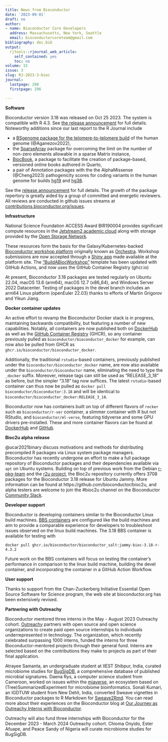 ```yaml
---
title: News from Bioconductor
date: '2023-09-01'
draft: no
author:
- name: Bioconductor Core Developers
  address: Massachusetts, New York, Seattle
  email: bioconductorcoreteam@gmail.com
bibliography: dec.bib
output:
  rjtools::rjournal_web_article:
    self_contained: yes
    toc: no
volume: 15
issue: 3
slug: RJ-2023-3-bioc
journal:
  lastpage: 298
  firstpage: 296

---
```




**Software** 

Bioconductor version 3.18 was released on Oct 25 2023.  The system is compatible with R 4.3.  See [the release announcement](https://bioconductor.org/news/bioc_3_18_release/) for full details. Noteworthy additions since our last report to the R Journal include

- a [BSgenome package for the telomere-to-telomere build](https://bioconductor.org/packages/release/data/annotation/html/BSgenome.Hsapiens.NCBI.T2T.CHM13v2.0.html) of the 
human genome (@Aganezov2022),
- the [SparseArray](https://bioconductor.org/packages/release/bioc/html/SparseArray.html) package for overcoming the limit on the number of non-zero elements allowable in a sparse Matrix instance, 
- [BiocBook](https://bioconductor.org/packages/BiocBook), a package to facilitate the creation of package-based, versioned online books authored in Quarto,
- a pair of Annotation packages with the the AlphaMissense (@Cheng2023) pathogenicity scores
for coding variants in the human genome for builds [hg19](https://bioconductor.org/packages/AlphaMissense.v2023.hg19) and
[hg38](https://bioconductor.org/packages/AlphaMissense.v2023.hg38).

See the [release announcement](https://bioconductor.org/news/bioc_3_18_release/) for full details.
The growth of the package repertory is greatly aided by a group of committed
and energetic reviewers.  All reviews are conducted in github issues streams
at [contributions.bioconductor.org/issues](https://github.com/Bioconductor/Contributions/issues).


**Infrastructure**

National Science Foundation ACCESS Award BIR190004 provides
significant compute resources in the [Jetstream2 academic cloud](https://jetstream-cloud.org/index.html) along with storage provided by the [Open Storage Network](https://www.openstoragenetwork.org/).

These resources form the basis for the 
Galaxy/Kubernetes-backed [Bioconductor workshop platform](https://workshop.bioconductor.org)
originally known as [Orchestra](https://f1000research.com/articles/7-1656).
Workshop submissions are now
accepted through a [Shiny app](https://github.com/Bioconductor/BiocWorkshopSubmit) made available at the platform site.
The ["BuildABiocWorkshop"](https://github.com/Bioconductor/BuildABiocWorkshop)
template has been updated
with GitHub Actions, and now uses the GitHub Container Registry (ghcr.io)

At present, Bioconductor 3.18 packages are tested regularly on 
Ubuntu 22.04, macOS 13.6 (arm64), macOS 12.7 (x86_64), and Windows
Server 2022 Datacenter.  Testing of packages in the devel branch
includes an arm64 Linux platform (openEuler 22.03) thanks to efforts
of Martin Grigorov and Yikun Jiang.

**Docker container updates**

An active effort to revamp the Bioconductor Docker stack is in progress, maintaining backwards compatibility, but featuring a number of new capabilities. Notably, all containers are now published both on 
[DockerHub](https://hub.docker.com/u/bioconductor) as well as the 
[GitHub Container Registry](https://github.com/orgs/Bioconductor/packages?repo_name=bioconductor_docker) (GHCR), so any container previously pulled as `bioconductor/bioconductor_docker` for example, can now also be pulled from GHCR as ```ghcr.io/bioconductor/bioconductor_docker```.

Additionally, the traditional `rstudio`-based containers, previously published under the `bioconductor/bioconductor_docker` name, are now also available under the `bioconductor/bioconductor` name, eliminating the need to type the `_docker` suffix. Moreover, release tags can still be used as "RELEASE_3_18" as before, but the simpler "3.18" tag now suffices. The latest `rstudio`-based container can thus now be pulled as `docker pull bioconductor/bioconductor:3.18` and will be identical to ```bioconductor/bioconductor_docker:RELEASE_3_18```.

Bioconductor now has containers built on top of different flavors of `rocker` such as `bioconductor/r-ver` container, a slimmer container with R but not RStudio, and `bioconductor/ml-verse`, featuring tidyverse and some GPU drivers pre-installed. These and more container flavors can be found at [DockerHub](https://hub.docker.com/u/bioconductor) and [GitHub](https://github.com/orgs/Bioconductor/packages?repo_name=bioconductor_docker).

**Bioc2u alpha release**

@ucar2021binary discuss motivations and methods for distributing precompiled R packages via
Linux system package managers.
Bioconductor has recently undergone an effort to make a full package repository of Bioconductor packages and their dependencies available via `apt` on Ubuntu systems. Building on top of previous work from the Debian [r-pkg-team](https://wiki.debian.org/Teams/r-pkg-team) and the [r2u project](https://github.com/eddelbuettel/r2u/), the Bioc2u repository currently offers 3708 packages for the Bioconductor 3.18 release for Ubuntu Jammy. More information can be found at https://github.com/bioconductor/bioc2u, and alpha testers are welcome to join the #bioc2u channel on the Bioconductor [Community Slack](community-bioc.slack.com).

**Developer support **

Bioconductor is developing containers similar to the Bioconductor Linux build machines. [BBS containers](https://github.com/Bioconductor/bioconductor_salt) are configured like the build machines and aim to provide a comparable experience for developers to troubleshoot issues observed on the linux build machines. The 3.18 BBS container is available for testing with
```
docker pull ghcr.io/bioconductor/bioconductor_salt:jammy-bioc-3.18-r-4.3.2
```

Future work on the BBS containers will focus on testing the container's performance 
in comparison to the linux build machine, building the devel container, and 
incorporating the container in a GitHub Action Workflow.

**User support**

Thanks to support from the Chan-Zuckerberg Initiative Essential Open Source Software
for Science program, the web site at bioconductor.org has been extensively revised.


**Partnering with Outreachy**

Bioconductor mentored three interns in the May - August 2023 Outreachy cohort. [Outreachy](outreachy.org) partners with open source and open science organizations to create paid open source internships to individuals underrepresented in technology. The organization, which recently celebrated surpassing 1000 interns, funded the interns for three Bioconductor-mentored projects through their general fund. Interns are selected based on the contributions they make to projects as part of their final application.

Atrayee Samanta, an undergraduate student at IIEST Shibpur, India, curated microbiome studies for [BugSigDB](https://bugsigdb.org/), a comprehensive database of published microbial signatures. Daena Rys, a computer science student from Cameroon, worked on issues within the [miaverse](https://microbiome.github.io/), an ecosystem based on (Tree)SummarizedExperiment for microbiome bioinformatics. Sonali Kumari, an IGDTUW student from New Dehli, India, converted Sweave vignettes in Bioconductor packages to R Markdown for [Sweave2Rmd](https://bioconductor.github.io/sweave2rmd/). You can read more about their experiences on the Bioconductor blog at [Our Journey as Outreachy Interns with Bioconductor](https://blog.bioconductor.org/posts/2023-07-14-OutreachyInternshipExperience/).

Outreachy will also fund three internships with Bioconductor for the December 2023 - March 2024 Outreachy cohort. Chioma Onyido, Ester Afuape, and Peace Sandy of Nigeria will curate microbiome studies for BugSigDB.

